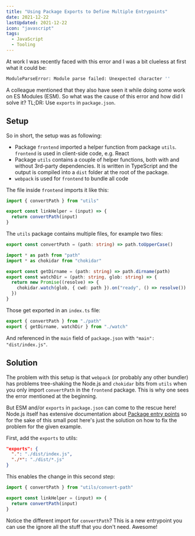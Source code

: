 ```yaml
---
title: "Using Package Exports to Define Multiple Entrypoints"
date: 2021-12-22
lastUpdated: 2021-12-22
icon: "javascript"
tags:
  - JavaScript
  - Tooling
---
```


At work I was recently faced with this error and I was a bit clueless at first what it could be:

```sh
ModuleParseError: Module parse failed: Unexpected character ''
```

A colleague mentioned that they also have seen it while doing some work on ES Modules (ESM). So what was the cause of this error and how did I solve it? TL;DR: Use `exports` in `package.json`.

## Setup

So in short, the setup was as following:

- Package `frontend` imported a helper function from package `utils`. `frontend` is used in client-side code, e.g. React
- Package `utils` contains a couple of helper functions, both with and without 3rd-party dependencies. It is written in TypeScript and the output is compiled into a `dist` folder at the root of the package.
- `webpack` is used for `frontend` to bundle all code

The file inside `frontend` imports it like this:

```js title=frontend/src/link.js
import { convertPath } from "utils"

export const linkHelper = (input) => {
  return convertPath(input)
}
```

The `utils` package contains multiple files, for example two files:

```ts title=utils/src/convert-path.ts
export const convertPath = (path: string) => path.toUpperCase()
```

```ts title=utils/src/watch.ts
import * as path from "path"
import * as chokidar from "chokidar"

export const getDirname = (path: string) => path.dirname(path)
export const watchDir = (path: string, glob: string) => {
  return new Promise((resolve) => {
    chokidar.watch(glob, { cwd: path }).on("ready", () => resolve())
  })
}
```

Those get exported in an `index.ts` file:

```ts title=utils/src/index.ts
export { convertPath } from "./path"
export { getDirname, watchDir } from "./watch"
```

And referenced in the `main` field of `package.json` with `"main": "dist/index.js"`.

## Solution

The problem with this setup is that `webpack` (or probably any other bundler) has problems tree-shaking the Node.js and `chokidar` bits from `utils` when you only import `convertPath` in the `frontend` package. This is why one sees the error mentioned at the beginning.

But ESM and/or `exports` in `package.json` can come to the rescue here! Node.js itself has extensive documentation about [Package entry points](https://nodejs.org/api/packages.html#package-entry-points) so for the sake of this small post here's just the solution on how to fix the problem for the given example.

First, add the `exports` to utils:

```json title=utils/package.json
"exports": {
  ".": "./dist/index.js",
  "./*": "./dist/*.js"
}
```

This enables the change in this second step:

```js title=frontend/src/link.js highlight=1
import { convertPath } from "utils/convert-path"

export const linkHelper = (input) => {
  return convertPath(input)
}
```

Notice the different import for `convertPath`? This is a new entrypoint you can use the ignore all the stuff that you don't need. Awesome!
